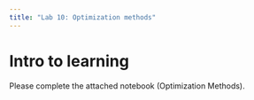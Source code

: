 ```yaml
---
title: "Lab 10: Optimization methods"
---
```


# Intro to learning

Please complete the attached notebook (Optimization Methods).

